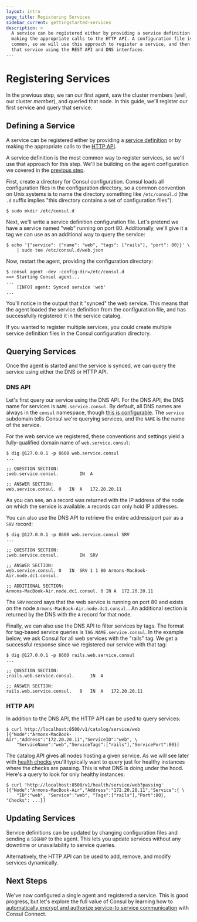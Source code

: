 ```yaml
---
layout: intro
page_title: Registering Services
sidebar_current: gettingstarted-services
description: >
  A service can be registered either by providing a service definition or by
  making the appropriate calls to the HTTP API. A configuration file is the most
  common, so we will use this approach to register a service, and then query
  that service using the REST API and DNS interfaces.
---
```


# Registering Services

In the previous step, we ran our first agent, saw the cluster members (well,
our cluster _member_), and queried that node. In this guide, we'll register
our first service and query that service.

## Defining a Service

A service can be registered either by providing a
[service definition](/docs/agent/services.html) or by making the appropriate
calls to the [HTTP API](/api).

A service definition is the most common way to register services, so we'll
use that approach for this step. We'll be building on the agent configuration
we covered in the [previous step](/intro/getting-started/agent.html).

First, create a directory for Consul configuration. Consul loads all
configuration files in the configuration directory, so a common convention
on Unix systems is to name the directory something like `/etc/consul.d`
(the `.d` suffix implies "this directory contains a set of configuration
files").

```text
$ sudo mkdir /etc/consul.d
```

Next, we'll write a service definition configuration file. Let's
pretend we have a service named "web" running on port 80. Additionally,
we'll give it a tag we can use as an additional way to query the service:

```text
$ echo '{"service": {"name": "web", "tags": ["rails"], "port": 80}}' \
    | sudo tee /etc/consul.d/web.json
```

Now, restart the agent, providing the configuration directory:

```text
$ consul agent -dev -config-dir=/etc/consul.d
==> Starting Consul agent...
...
    [INFO] agent: Synced service 'web'
...
```

You'll notice in the output that it "synced" the web service. This means
that the agent loaded the service definition from the configuration file,
and has successfully registered it in the service catalog.

If you wanted to register multiple services, you could create multiple
service definition files in the Consul configuration directory.

## Querying Services

Once the agent is started and the service is synced, we can query the
service using either the DNS or HTTP API.

### DNS API

Let's first query our service using the DNS API. For the DNS API, the
DNS name for services is `NAME.service.consul`. By default, all DNS names
are always in the `consul` namespace, though
[this is configurable](/docs/agent/options.html#domain). The `service`
subdomain tells Consul we're querying services, and the `NAME` is the name
of the service.

For the web service we registered, these conventions and settings yield a
fully-qualified domain name of `web.service.consul`:

```text
$ dig @127.0.0.1 -p 8600 web.service.consul
...

;; QUESTION SECTION:
;web.service.consul.		IN	A

;; ANSWER SECTION:
web.service.consul.	0	IN	A	172.20.20.11
```

As you can see, an `A` record was returned with the IP address of the node on
which the service is available. `A` records can only hold IP addresses.

You can also use the DNS API to retrieve the entire address/port pair as a
`SRV` record:

```text
$ dig @127.0.0.1 -p 8600 web.service.consul SRV
...

;; QUESTION SECTION:
;web.service.consul.		IN	SRV

;; ANSWER SECTION:
web.service.consul.	0	IN	SRV	1 1 80 Armons-MacBook-Air.node.dc1.consul.

;; ADDITIONAL SECTION:
Armons-MacBook-Air.node.dc1.consul. 0 IN A	172.20.20.11
```

The `SRV` record says that the web service is running on port 80 and exists on
the node `Armons-MacBook-Air.node.dc1.consul.`. An additional section is returned by the
DNS with the `A` record for that node.

Finally, we can also use the DNS API to filter services by tags. The
format for tag-based service queries is `TAG.NAME.service.consul`. In
the example below, we ask Consul for all web services with the "rails"
tag. We get a successful response since we registered our service with
that tag:

```text
$ dig @127.0.0.1 -p 8600 rails.web.service.consul
...

;; QUESTION SECTION:
;rails.web.service.consul.		IN	A

;; ANSWER SECTION:
rails.web.service.consul.	0	IN	A	172.20.20.11
```

### HTTP API

In addition to the DNS API, the HTTP API can be used to query services:

```text
$ curl http://localhost:8500/v1/catalog/service/web
[{"Node":"Armons-MacBook-Air","Address":"172.20.20.11","ServiceID":"web", \
	"ServiceName":"web","ServiceTags":["rails"],"ServicePort":80}]
```

The catalog API gives all nodes hosting a given service. As we will see later
with [health checks](/intro/getting-started/checks.html) you'll typically want
to query just for healthy instances where the checks are passing. This is what
DNS is doing under the hood. Here's a query to look for only healthy instances:

```text
$ curl 'http://localhost:8500/v1/health/service/web?passing'
[{"Node":"Armons-MacBook-Air","Address":"172.20.20.11","Service":{ \
	"ID":"web", "Service":"web", "Tags":["rails"],"Port":80}, "Checks": ...}]
```

## Updating Services

Service definitions can be updated by changing configuration files and
sending a `SIGHUP` to the agent. This lets you update services without
any downtime or unavailability to service queries.

Alternatively, the HTTP API can be used to add, remove, and modify services
dynamically.

## Next Steps

We've now configured a single agent and registered a service. This is good
progress, but let's explore the full value of Consul by learning how to
[automatically encrypt and authorize service-to service communication](/intro/getting-started/connect.html) with Consul Connect.
